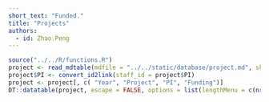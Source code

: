 ```yaml
---
short_text: "Funded."
title: "Projects"
authors:
  - id: Zhao.Peng
---
```


```r
source("../../R/functions.R")
project <- read_mdtable(mdfile = "../../static/database/project.md", skip = 0)
project$PI <- convert_id2link(staff_id = project$PI)
project <- project[, c( "Year", "Project", "PI", "Funding")]
DT::datatable(project, escape = FALSE, options = list(lengthMenu = c(nrow(project), 5, 10)))
```